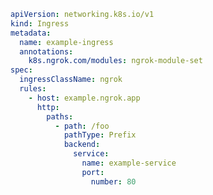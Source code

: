 ```yaml
apiVersion: networking.k8s.io/v1
kind: Ingress
metadata:
  name: example-ingress
  annotations:
    k8s.ngrok.com/modules: ngrok-module-set
spec:
  ingressClassName: ngrok
  rules:
    - host: example.ngrok.app
      http:
        paths:
          - path: /foo
            pathType: Prefix
            backend:
              service:
                name: example-service
                port:
                  number: 80
```
